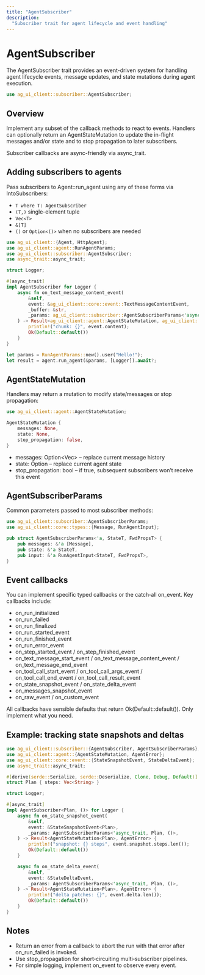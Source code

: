 ```yaml
---
title: "AgentSubscriber"
description:
  "Subscriber trait for agent lifecycle and event handling"
---
```


# AgentSubscriber

The AgentSubscriber trait provides an event-driven system for handling agent lifecycle events, message updates, and state mutations during agent execution.

```rust
use ag_ui_client::subscriber::AgentSubscriber;
```

## Overview

Implement any subset of the callback methods to react to events. Handlers can optionally return an AgentStateMutation to update the in-flight messages and/or state and to stop propagation to later subscribers.

Subscriber callbacks are async-friendly via async_trait.

## Adding subscribers to agents

Pass subscribers to Agent::run_agent using any of these forms via IntoSubscribers:

- `T where T: AgentSubscriber`
- `(T,)` single-element tuple
- `Vec<T>`
- `&[T]`
- `()` or `Option<()>` when no subscribers are needed

```rust
use ag_ui_client::{Agent, HttpAgent};
use ag_ui_client::agent::RunAgentParams;
use ag_ui_client::subscriber::AgentSubscriber;
use async_trait::async_trait;

struct Logger;

#[async_trait]
impl AgentSubscriber for Logger {
    async fn on_text_message_content_event(
        &self,
        event: &ag_ui_client::core::event::TextMessageContentEvent,
        _buffer: &str,
        _params: ag_ui_client::subscriber::AgentSubscriberParams<'async_trait, serde_json::Value, serde_json::Value>,
    ) -> Result<ag_ui_client::agent::AgentStateMutation, ag_ui_client::agent::AgentError> {
        println!("chunk: {}", event.content);
        Ok(Default::default())
    }
}

let params = RunAgentParams::new().user("Hello!");
let result = agent.run_agent(&params, [Logger]).await?;
```

## AgentStateMutation

Handlers may return a mutation to modify state/messages or stop propagation:

```rust
use ag_ui_client::agent::AgentStateMutation;

AgentStateMutation {
    messages: None,
    state: None,
    stop_propagation: false,
}
```

- messages: Option<Vec<Message>> – replace current message history
- state: Option<StateT> – replace current agent state
- stop_propagation: bool – if true, subsequent subscribers won’t receive this event

## AgentSubscriberParams

Common parameters passed to most subscriber methods:

```rust
use ag_ui_client::subscriber::AgentSubscriberParams;
use ag_ui_client::core::types::{Message, RunAgentInput};

pub struct AgentSubscriberParams<'a, StateT, FwdPropsT> {
    pub messages: &'a [Message],
    pub state: &'a StateT,
    pub input: &'a RunAgentInput<StateT, FwdPropsT>,
}
```

## Event callbacks

You can implement specific typed callbacks or the catch‑all on_event. Key callbacks include:

- on_run_initialized
- on_run_failed
- on_run_finalized
- on_run_started_event
- on_run_finished_event
- on_run_error_event
- on_step_started_event / on_step_finished_event
- on_text_message_start_event / on_text_message_content_event / on_text_message_end_event
- on_tool_call_start_event / on_tool_call_args_event / on_tool_call_end_event / on_tool_call_result_event
- on_state_snapshot_event / on_state_delta_event
- on_messages_snapshot_event
- on_raw_event / on_custom_event

All callbacks have sensible defaults that return Ok(Default::default()). Only implement what you need.

## Example: tracking state snapshots and deltas

```rust
use ag_ui_client::subscriber::{AgentSubscriber, AgentSubscriberParams};
use ag_ui_client::agent::{AgentStateMutation, AgentError};
use ag_ui_client::core::event::{StateSnapshotEvent, StateDeltaEvent};
use async_trait::async_trait;

#[derive(serde::Serialize, serde::Deserialize, Clone, Debug, Default)]
struct Plan { steps: Vec<String> }

struct Logger;

#[async_trait]
impl AgentSubscriber<Plan, ()> for Logger {
    async fn on_state_snapshot_event(
        &self,
        event: &StateSnapshotEvent<Plan>,
        _params: AgentSubscriberParams<'async_trait, Plan, ()>,
    ) -> Result<AgentStateMutation<Plan>, AgentError> {
        println!("snapshot: {} steps", event.snapshot.steps.len());
        Ok(Default::default())
    }

    async fn on_state_delta_event(
        &self,
        event: &StateDeltaEvent,
        _params: AgentSubscriberParams<'async_trait, Plan, ()>,
    ) -> Result<AgentStateMutation<Plan>, AgentError> {
        println!("delta patches: {}", event.delta.len());
        Ok(Default::default())
    }
}
```

## Notes

- Return an error from a callback to abort the run with that error after on_run_failed is invoked.
- Use stop_propagation for short‑circuiting multi‑subscriber pipelines.
- For simple logging, implement on_event to observe every event.
